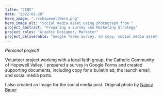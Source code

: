 ```yaml
---
title: "CCHV"
date: "2022-01-28"
hero_image: "./cchopewellHero.png"
hero_image_alt: "Social media asset using photograph from "
project_abstract: "Preparing a Survey and Marketing Strategy"
project_roles: "Graphic Designer, Marketer"
project_deliverable: "Google forms survey, ad copy, social media asset"
---
```

*Personal project!*

Volunteer project working with a local faith group, the Catholic Community of Hopewell Valley. I prepared a survey in Google Forms and created supporting documents, including copy for a bulletin ad, the launch email, and social media posts.

I also created an Image for the social media post. Original photo by [Nancy Bauer](https://www.shutterstock.com/g/ia084)
